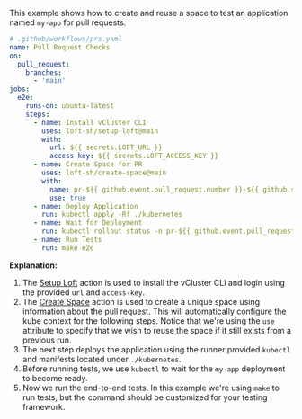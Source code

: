 This example shows how to create and reuse a space to test an application named `my-app` for pull requests.

```yaml
# .github/workflows/prs.yaml
name: Pull Request Checks
on:
  pull_request:
    branches:
      - 'main'
jobs:
  e2e:
    runs-on: ubuntu-latest
    steps:
      - name: Install vCluster CLI
        uses: loft-sh/setup-loft@main
        with:
          url: ${{ secrets.LOFT_URL }}
          access-key: ${{ secrets.LOFT_ACCESS_KEY }}
      - name: Create Space for PR
        uses: loft-sh/create-space@main
        with:
          name: pr-${{ github.event.pull_request.number }}-${{ github.sha }}-${{ github.run_id }}
          use: true
      - name: Deploy Application
        run: kubectl apply -Rf ./kubernetes
      - name: Wait for Deployment
        run: kubectl rollout status -n pr-${{ github.event.pull_request.number }}-${{ github.sha }}-${{ github.run_id }} deployments/my-app
      - name: Run Tests
        run: make e2e
```

**Explanation:**
1. The [Setup Loft](https://github.com/loft-sh/setup-loft) action is used to install the vCluster CLI and login using the provided `url` and `access-key`.
2. The [Create Space](https://github.com/loft-sh/create-space) action is used to create a unique space using information about the pull request. This will automatically configure the kube context for the following steps. Notice that we're using the `use` attribute to specify that we wish to reuse the space if it still exists from a previous run.
3. The next step deploys the application using the runner provided `kubectl` and manifests located under `./kubernetes`.
4. Before running tests, we use `kubectl` to wait for the `my-app` deployment to become ready.
5. Now we run the end-to-end tests. In this example we're using `make` to run tests, but the command should be customized for your testing framework.

